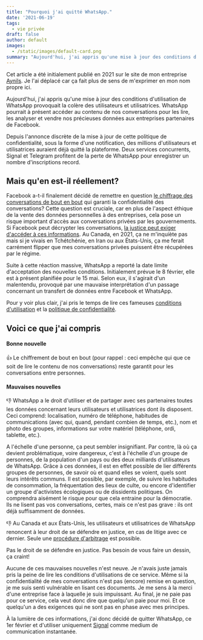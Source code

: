 ```yaml
---
title: "Pourquoi j'ai quitté WhatsApp."
date: '2021-06-19'
tags:
  - vie privée
draft: false
author: default
images:
  - /static/images/default-card.png
summary: "Aujourd'hui, j'ai appris qu'une mise à jour des conditions d'utilisation de WhatsApp provoquait la colère des utilisateurs et utilisatrices. WhatsApp pourrait à présent accéder au contenu de nos conversations pour les lire, les analyser et vendre nos précieuses données aux entreprises partenaires de Facebook"
---
```


Cet article a été initialement publié en 2021 sur le site de mon entreprise [Aynils](https://aynils.ca). Je l'ai déplacé car ça fait plus de sens de m'exprimer en mon nom propre ici.

<TOCInline toc={props.toc} toHeading={2} asDisclosure={true} />

Aujourd'hui, j'ai appris qu'une mise à jour des conditions d'utilisation de WhatsApp provoquait la colère des utilisateurs et utilisatrices. WhatsApp pourrait à présent accéder au contenu de nos conversations pour les lire, les analyser et vendre nos précieuses données aux entreprises partenaires de Facebook.

Depuis l'annonce discrète de la mise à jour de cette politique de confidentialité, sous la forme d'une notification, des millions d'utilisateurs et utilisatrices auraient déjà quitté la plateforme. Deux services concurrents, Signal et Telegram profitent de la perte de WhatsApp pour enregistrer un nombre d'inscriptions record.

## Mais qu'en est-il réellement?

Facebook a-t-il finalement décidé de remettre en question [le chiffrage des conversations de bout en bout](https://faq.whatsapp.com/general/security-and-privacy/end-to-end-encryption) qui garanti la confidentialité des conversations? Cette question est cruciale, car en plus de l'aspect éthique de la vente des données personnelles à des entreprises, cela pose un risque important d'accès aux conversations privées par les gouvernements. Si Facebook peut décrypter les conversations, [la justice peut exiger d'accéder à ces informations](https://faq.whatsapp.com/general/security-and-privacy/information-for-law-enforcement-authorities). Au Canada, en 2021, ça ne m'inquiète pas mais si je vivais en Tchétchénie, en Iran ou aux États-Unis, ça me ferait carrément flipper que mes conversations privées puissent être récupérées par le régime.

Suite à cette réaction massive, WhatsApp a reporté la date limite d'acceptation des nouvelles conditions. Initialement prévue le 8 février, elle est à présent planifiée pour le 15 mai. Selon eux, il s'agirait d'un malentendu, provoqué par une mauvaise interprétation d'un passage concernant un transfert de données entre Facebook et WhatsApp.

Pour y voir plus clair, j'ai pris le temps de lire ces fameuses [conditions d'utilisation](https://www.whatsapp.com/legal/terms-of-service/?lang=fr) et la [politique de confidentialité](https://www.whatsapp.com/legal/updates/privacy-policy).

## Voici ce que j'ai compris

#### Bonne nouvelle

👍 Le chiffrement de bout en bout (pour rappel : ceci empêche qui que ce soit de lire le contenu de nos conversations) reste garantit pour les conversations entre personnes.

#### Mauvaises nouvelles

👎 WhatsApp a le droit d'utiliser et de partager avec ses partenaires toutes les données concernant leurs utilisateurs et utilisatrices dont ils disposent. Ceci comprend: localisation, numéro de téléphone, habitudes de communications (avec qui, quand, pendant combien de temps, etc.), nom et photo des groupes, informations sur votre matériel (téléphone, ordi, tablette, etc.).

A l'échelle d'une personne, ça peut sembler insignifiant. Par contre, là où ça devient problématique, voire dangereux, c'est à l'échelle d'un groupe de personnes, de la population d'un pays ou des deux milliards d'utilisateurs de WhatsApp. Grâce à ces données, il est en effet possible de lier différents groupes de personnes, de savoir où et quand elles se voient, quels sont leurs intérêts communs. Il est possible, par exemple, de suivre les habitudes de consommation, la fréquentation des lieux de culte, ou encore d'identifier un groupe d'activistes écologiques ou de dissidents politiques. On comprendra aisément le risque pour que cela entraine pour la démocratie. Ils ne lisent pas vos conversations, certes, mais ce n'est pas grave : ils ont déjà suffisamment de données.

👎 Au Canada et aux États-Unis, les utilisateurs et utilisatrices de WhatsApp renoncent à leur droit de se défendre en justice, en cas de litige avec ce dernier. Seule une [procédure d'arbitrage](https://www.justice.gc.ca/fra/pr-rp/sjc-csj/sprd-dprs/res/mrrc-drrg/06.html) est possible.

Pas le droit de se défendre en justice. Pas besoin de vous faire un dessin, ça craint!

Aucune de ces mauvaises nouvelles n'est neuve. Je n'avais juste jamais pris la peine de lire les conditions d'utilisations de ce service. Même si la confidentialité de mes conversations n'est pas (encore) remise en question, je me suis senti vulnérable en lisant ces documents. Je me sens à la merci d'une entreprise face à laquelle je suis impuissant. Au final, je ne paie pas pour ce service, cela veut donc dire que quelqu'un paie pour moi. Et ce quelqu'un a des exigences qui ne sont pas en phase avec mes principes.

À la lumière de ces informations, j'ai donc décidé de quitter WhatsApp, ce 1er février et d'utiliser uniquement [Signal](https://signal.org/fr/) comme medium de communication instantanée.
